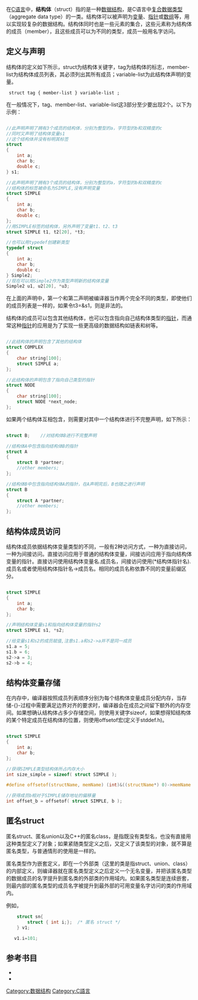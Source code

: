 {{NoteTA
|G1= IT
}}
在[[C语言|C语言]]中，'''结构体'''（struct）指的是一种[[数据结构|数据结构]]，是C语言中[[複合型別|复合数据类型]]（aggregate data type）的一类。结构体可以被声明为[[变量|变量]]、[[指標_(電腦科學)|指针]]或[[数组|数组]]等，用以实现较复杂的数据结构。结构体同时也是一些元素的集合，这些元素称为结构体的成员（member），且这些成员可以为不同的类型，成员一般用名字访问。

==定义与声明==
结构体的定义如下所示，struct为结构体关键字，tag为结构体的标志，member-list为结构体成员列表，其必须列出其所有成员；variable-list为此结构体声明的变量。

<pre> struct tag { member-list } variable-list ; </pre>

在一般情况下，tag、member-list、variable-list这3部分至少要出现2个。以下为示例：

<syntaxhighlight lang="c">

//此声明声明了拥有3个成员的结构体，分别为整型的a，字符型的b和双精度的c
//同时又声明了结构体变量s1
//这个结构体并没有标明其标签
struct 
{
    int a;
    char b;
    double c;
} s1;

//此声明声明了拥有3个成员的结构体，分别为整型的a，字符型的b和双精度的c
//结构体的标签被命名为SIMPLE,没有声明变量
struct SIMPLE
{
    int a;
    char b;
    double c;
};
//用SIMPLE标签的结构体，另外声明了变量t1、t2、t3
struct SIMPLE t1, t2[20], *t3;

//也可以用typedef创建新类型
typedef struct
{
    int a;
    char b;
    double c; 
} Simple2;
//现在可以用Simple2作为类型声明新的结构体变量
Simple2 u1, u2[20], *u3;

</syntaxhighlight>

在上面的声明中，第一个和第二声明被编译器当作两个完全不同的类型，即使他们的成员列表是一样的，如果令t3=&s1，则是非法的。

结构体的成员可以包含其他结构体，也可以包含指向自己结构体类型的[[指针|指针]]，而通常这种[[指针|指针]]的应用是为了实现一些更高级的数据结构如链表和树等。

<syntaxhighlight lang="c">

//此结构体的声明包含了其他的结构体
struct COMPLEX
{
    char string[100];
    struct SIMPLE a;
};

//此结构体的声明包含了指向自己类型的指针
struct NODE
{
    char string[100];
    struct NODE *next_node;
};

</syntaxhighlight>

如果两个结构体互相包含，则需要对其中一个结构体进行不完整声明，如下所示：

<syntaxhighlight lang="c">

struct B;    //对结构体B进行不完整声明

//结构体A中包含指向结构体B的指针
struct A
{
    struct B *partner;
    //other members;
};

//结构体B中包含指向结构体A的指针，在A声明完后，B也随之进行声明
struct B
{
    struct A *partner;
    //other members;
};

</syntaxhighlight>

==结构体成员访问==

结构体成员依据结构体变量类型的不同，一般有2种访问方式，一种为直接访问，一种为间接访问。直接访问应用于普通的结构体变量，间接访问应用于指向结构体变量的指针。直接访问使用结构体变量名.成员名，间接访问使用(*结构体指针名).成员名或者使用结构体指针名->成员名。相同的成员名称依靠不同的变量前缀区分。
<syntaxhighlight lang="c">

struct SIMPLE
{
    int a;
    char b;
};

//声明结构体变量s1和指向结构体变量的指针s2
struct SIMPLE s1, *s2;

//给变量s1和s2的成员赋值,注意s1.a和s2->a并不是同一成员
s1.a = 5;
s1.b = 6;
s2->a = 3;
s2->b = 4;

</syntaxhighlight>

==结构体变量存储==

在内存中，编译器按照成员列表顺序分别为每个结构体变量成员分配内存，当存储-{}-过程中需要满足边界对齐的要求时，编译器会在成员之间留下额外的内存空间。如果想确认结构体占多少存储空间，则使用关键字sizeof，如果想得知结构体的某个特定成员在结构体的位置，则使用offsetof宏(定义于stddef.h)。

<syntaxhighlight lang="c">

struct SIMPLE
{
    int a;
    char b;
};

//获得SIMPLE类型结构体所占内存大小
int size_simple = sizeof( struct SIMPLE );

#define offsetof(structName, memName) (int)&((structName*) 0)->memName

//获得成员b相对于SIMPLE储存地址的偏移量
int offset_b = offsetof( struct SIMPLE, b );

</syntaxhighlight>

==匿名struct==
匿名struct、匿名union以及C++的匿名class，是指既没有类型名，也没有直接用这种类型定义了对象；如果紧随类型定义之后，又定义了该类型的对象，就不算是匿名类型，与普通情形的使用是一样的。

匿名类型作为嵌套定义，即在一个外部类（这里的类是指struct、union、class）的内部定义，则编译器就在匿名类型定义之后定义一个无名变量，并把该匿名类型的数据成员的名字提升到匿名类的外部类的作用域内。如果匿名类型是连续嵌套，则最内部的匿名类型的成员名字被提升到最外部的可用变量名字访问的类的作用域内。

例如，
<syntaxhighlight lang="cpp">
    struct sn{
        struct { int i;};  /* 匿名 struct */
    } v1;

   v1.i=101;
</syntaxhighlight>

==参考书目==
* {{Cite book | author = [美]Brian W.Kernighan,Dennis M.Ritchie | title = C程序设计语言（第2版·新版）  | location = 机械工业出版社 | language= 中文 }}
* {{Cite book | author = Kenneth A.Reek | title = C和指针 | location = 人民邮电出版社 | language= 中文 }}


[[Category:数据结构|Category:数据结构]]
[[Category:C語言|Category:C語言]]